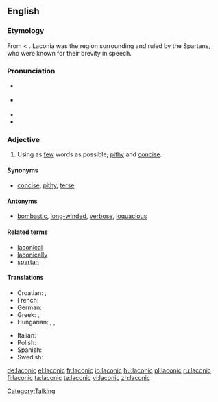{{was wotd|2007|March|31}}
{{wikipedia|Laconic phrase}}
==English==

===Etymology===
From {{etyl|la}} {{term|Laconicus|Lacōnicus|Spartan}} < {{etyl|grc}} {{term|sc=polytonic|Λακωνικός|tr=Lakōnikos||Laconian}}. Laconia was the region surrounding and ruled by the Spartans, who were known for their brevity in speech.

===Pronunciation===
* {{a|RP}} {{IPA|/ləˈkɒnɪk/}}
* {{a|US}} {{IPA|/ləˈkɑːnɪk/}}
* {{audio|en-us-laconic.ogg|Audio (US)}}
* {{rhymes|ɒnɪk}}

===Adjective===
{{en-adj}}

# Using as [[few]] words as possible; [[pithy]] and [[concise]].

====Synonyms====
* [[concise]], [[pithy]], [[terse]]

====Antonyms====
* [[bombastic]], [[long-winded]], [[verbose]], [[loquacious]]

====Related terms====
* [[laconical]]
* [[laconically]]
* [[spartan]]

====Translations====
{{trans-top|using as few words as possible to communicate much information}}
* Croatian: {{t-|hr|lakonski|alt=làkōnskī}}, {{t-|hr|lakoničan|alt=lakòničan}}
* French: {{t+|fr|laconique}}
* German: {{t+|de|lakonisch}}
* Greek: {{t+|el|λακωνικός|tr=lakonikós|sc=Grek}},  {{t|el|συνοπτικός|m|sc=Grek}}
* Hungarian: {{t-|hu|lakonikus}}, {{t-|hu|szűkszavú}}, {{t-|hu|szófukar}}
{{trans-mid}}
* Italian: {{t+|it|laconico|m}}
* Polish: {{t-|pl|lakoniczny|m}}
* Spanish: {{t+|es|lacónico|m}}
* Swedish: {{t+|sv|lakonisk}}
{{trans-bottom}}

{{anagrams:en/accilno}}
[[Category:Talking]]

[[de:laconic]]
[[el:laconic]]
[[fr:laconic]]
[[io:laconic]]
[[hu:laconic]]
[[pl:laconic]]
[[ru:laconic]]
[[fi:laconic]]
[[ta:laconic]]
[[te:laconic]]
[[vi:laconic]]
[[zh:laconic]]